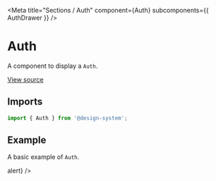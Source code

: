 
<Meta
  title="Sections / Auth"
  component={Auth}
  subcomponents={{ AuthDrawer }}
/>

# Auth

A component to display a `Auth`.

[View source](https://github.com/actarian/design-system/tree/main/src/@sections/auth)

## Imports

```js
import { Auth } from '@design-system';
```

## Example

A basic example of `Auth`.

<Canvas>
  <Story name="Auth">
    <Section>
      <Container>
        <Auth />
      </Container>
    </Section>
  </Story>
</Canvas>

<Canvas>
  <Story name="AuthDrawer">
    <AuthDrawer visible={true} onClose={() => alert} />
  </Story>
</Canvas>

